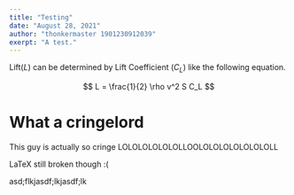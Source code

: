 ```yaml
---
title: "Testing"
date: "August 28, 2021"
author: "thonkermaster 1901230912039"
exerpt: "A test."
---
```


Lift($L$) can be determined by Lift Coefficient ($C_L$) like the following equation.

$$
L = \frac{1}{2} \rho v^2 S C_L
$$

# What a cringelord

This guy is actually so cringe LOLOLOLOLOLOLLOOLOLOLOLOLOLOLOLL

LaTeX still broken though :(

asd;flkjasdf;lkjasdf;lk	 
